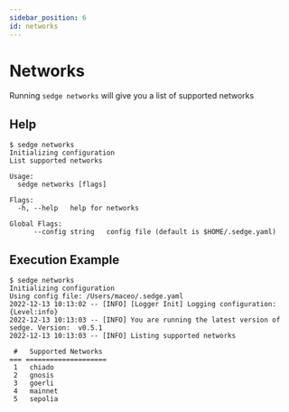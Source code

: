 ```yaml
---
sidebar_position: 6
id: networks
---
```


# Networks

Running `sedge networks` will give you a list of supported networks

## Help

```
$ sedge networks
Initializing configuration
List supported networks

Usage:
  sedge networks [flags]

Flags:
  -h, --help   help for networks

Global Flags:
      --config string   config file (default is $HOME/.sedge.yaml)

```

## Execution Example

```
$ sedge networks
Initializing configuration
Using config file: /Users/maceo/.sedge.yaml
2022-12-13 10:13:02 -- [INFO] [Logger Init] Logging configuration: {Level:info}
2022-12-13 10:13:03 -- [INFO] You are running the latest version of sedge. Version:  v0.5.1
2022-12-13 10:13:03 -- [INFO] Listing supported networks

 #   Supported Networks
=== ====================
 1   chiado
 2   gnosis
 3   goerli
 4   mainnet
 5   sepolia
```